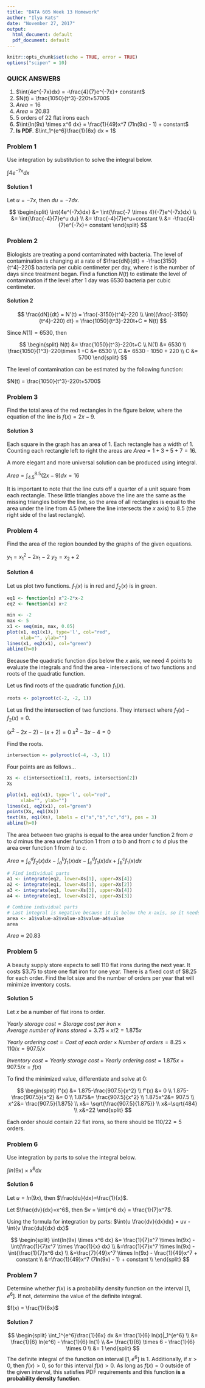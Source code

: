 ---
title: "DATA 605 Week 13 Homework"
author: "Ilya Kats"
date: "November 27, 2017"
output:
  html_document: default
  pdf_document: default
---

```{r setup, include=FALSE}
knitr::opts_chunk$set(echo = TRUE, error = TRUE)
options("scipen" = 10)
```

### QUICK ANSWERS

1. $\int{4e^{-7x}dx} = -\frac{4}{7}e^{-7x}+ constant$
2. $N(t) = \frac{1050}{t^3}-220t+5700$
3. $Area = 16$
4. $Area \approx 20.83$
5. $5$ orders of $22$ flat irons each
6. $\int{ln(9x) \times x^6 dx} = \frac{1}{49}x^7 (7ln(9x) - 1) + constant$
7. **Is PDF**. $\int_1^{e^6}\frac{1}{6x} dx = 1$

### Problem 1

Use integration by substitution to solve the integral below.

$\int{4e^{-7x}dx}$

#### Solution 1

Let $u=-7x$, then $du = -7dx$.

$$
\begin{split}
\int{4e^{-7x}dx} &= \int{\frac{-7 \times 4}{-7}e^{-7x}dx} \\
&= \int{\frac{-4}{7}e^u du} \\
&= \frac{-4}{7}e^u+constant \\
&= -\frac{4}{7}e^{-7x}+ constant
\end{split}
$$

### Problem 2

Biologists are treating a pond contaminated with bacteria. The level of contamination is changing at a rate of $\frac{dN}{dt} = -\frac{3150}{t^4}-220$ bacteria per cubic centimeter per day, where $t$ is the number of days since treatment began. Find a function $N(t)$ to estimate the level of contamination if the level after $1$ day was $6530$ bacteria per cubic centimeter.

#### Solution 2

$$
\frac{dN}{dt} = N'(t) = \frac{-3150}{t^4}-220 \\
\int{(\frac{-3150}{t^4}-220) dt} = \frac{1050}{t^3}-220t+C = N(t)
$$

Since $N(1)= 6530$, then 

$$
\begin{split}
N(t) &= \frac{1050}{t^3}-220t+C \\
N(1) &= 6530 \\
\frac{1050}{1^3}-220\times 1 +C &= 6530 \\
C &= 6530 - 1050 + 220 \\
C &= 5700
\end{split}
$$

The level of contamination can be estimated by the following function: 

$N(t) = \frac{1050}{t^3}-220t+5700$


### Problem 3

Find the total area of the red rectangles in the figure below, where the equation of the line is $f(x)=2x-9$.

#### Solution 3

Each square in the graph has an area of $1$. Each rectangle has a width of $1$. Counting each rectangle left to right the areas are $Area=1+3+5+7=16$.

A more elegant and more universal solution can be produced using integral.

$Area = \int_{4.5}^{8.5}{(2x-9)dx} = 16$

It is important to note that the line cuts off a quarter of a unit square from each rectangle. These little triangles above the line are the same as the missing triangles below the line, so the area of all rectangles is equal to the area under the line from $4.5$ (where the line intersects the $x$ axis) to $8.5$ (the right side of the last rectangle).


### Problem 4

Find the area of the region bounded by the graphs of the given equations. 

$y_1 = x_1^2 - 2x_1-2$
$y_2 = x_2 + 2$

#### Solution 4

Let us plot two functions. $f_1(x)$ is in red and $f_2(x)$ is in green.

```{r}
eq1 <- function(x) x^2-2*x-2
eq2 <- function(x) x+2

min <- -2
max <- 5
x1 <- seq(min, max, 0.05)
plot(x1, eq1(x1), type='l', col="red", 
     xlab="", ylab="")
lines(x1, eq2(x1), col="green")
abline(h=0)
```

Because the quadratic function dips below the $x$ axis, we need 4 points to evaluate the integrals and find the area - intersections of two functions and roots of the quadratic function. 

Let us find roots of the quadratic function $f_1(x)$.

```{r}
roots <- polyroot(c(-2, -2, 1))
```

Let us find the intersection of two functions. They intersect where $f_1(x)-f_2(x)=0$.

$(x^2-2x-2)-(x+2)=0$
$x^2-3x-4=0$

Find the roots.

```{r}
intersection <- polyroot(c(-4, -3, 1))
```

Four points are as follows...

```{r warning=FALSE}
Xs <- c(intersection[1], roots, intersection[2])
Xs

plot(x1, eq1(x1), type='l', col="red", 
     xlab="", ylab="")
lines(x1, eq2(x1), col="green")
points(Xs, eq1(Xs))
text(Xs, eq1(Xs), labels = c("a","b","c","d"), pos = 3)
abline(h=0)
```

The area between two graphs is equal to the area under function 2 from $a$ to $d$ minus the area under function 1 from $a$ to $b$ and from $c$ to $d$ plus the area over function 1 from $b$ to $c$.

$Area = \int_a^d{f_2(x)dx} - \int_a^b{f_1(x)dx} - \int_c^d{f_1(x)dx} + \int_b^c{f_1(x)dx}$

```{r warning=FALSE, message=FALSE}
# Find individual parts
a1 <- integrate(eq2, lower=Xs[1], upper=Xs[4])
a2 <- integrate(eq1, lower=Xs[1], upper=Xs[2])
a3 <- integrate(eq1, lower=Xs[3], upper=Xs[4])
a4 <- integrate(eq1, lower=Xs[2], upper=Xs[3])

# Combine individual parts 
# Last integral is negative because it is below the x-axis, so it needs to be negated
area <- a1$value-a2$value-a3$value-a4$value
area
```

$Area \approx 20.83$

### Problem 5

A beauty supply store expects to sell 110 flat irons during the next year. It costs \$3.75 to store one flat iron for one year. There is a fixed cost of $8.25 for each order. Find the lot size and the number of orders per year that will minimize inventory costs. 

#### Solution 5

Let $x$ be a number of flat irons to order. 

$Yearly\ storage\ cost = {Storage\ cost\ per\ iron} \times {Average\ number\ of\ irons\ stored} = 3.75 \times x/2 = 1.875x$

$Yearly\ ordering\ cost = {Cost\ of\ each\ order} \times {Number\ of\ orders} = 8.25 \times 110/x = 907.5/x$

$Inventory\ cost = Yearly\ storage\ cost + Yearly\ ordering\ cost = 1.875x+907.5/x = f(x)$

To find the minimized value, differentiate and solve at $0$:

$$
\begin{split}
f'(x) &= 1.875-\frac{907.5}{x^2} \\
f'(x) &= 0 \\ 
1.875-\frac{907.5}{x^2} &= 0 \\
1.875&= \frac{907.5}{x^2} \\
1.875x^2&= 907.5 \\
x^2&= \frac{907.5}{1.875} \\
x&= \sqrt{\frac{907.5}{1.875}} \\
x&=\sqrt{484} \\
x&=22
\end{split}
$$

Each order should contain $22$ flat irons, so there should be $110/22=5$ orders. 

### Problem 6

Use integration by parts to solve the integral below. 

$\int{ln(9x) \times x^6 dx}$

#### Solution 6 

Let $u= ln(9x)$, then $\frac{du}{dx}=\frac{1}{x}$.

Let $\frac{dv}{dx}=x^6$, then $v = \int{x^6 dx} = \frac{1}{7}x^7$.

Using the formula for integration by parts: $\int{u \frac{dv}{dx}dx} = uv - \int{v \frac{du}{dx} dx}$

$$
\begin{split}
\int{ln(9x) \times x^6 dx} &= \frac{1}{7}x^7 \times ln(9x) - \int{\frac{1}{7}x^7 \times \frac{1}{x} dx} \\
&=\frac{1}{7}x^7 \times ln(9x) - \int{\frac{1}{7}x^6 dx} \\
&=\frac{7}{49}x^7 \times ln(9x) - \frac{1}{49}x^7 + constant \\
&=\frac{1}{49}x^7 (7ln(9x) - 1) + constant \\
\end{split}
$$


### Problem 7

Determine whether $f(x)$ is a probability density function on the interval $[1, e^6]$. If not, determine the value of the definite integral. 

$f(x) = \frac{1}{6x}$

#### Solution 7 


$$
\begin{split}
\int_1^{e^6}\frac{1}{6x} dx &= \frac{1}{6} ln(x)|_1^{e^6} \\
&= \frac{1}{6} ln(e^6) - \frac{1}{6} ln(1) \\
&= \frac{1}{6} \times 6 - \frac{1}{6} \times 0 \\
&= 1
\end{split}
$$
The definite integral of the function on interval $[1, e^6]$ is $1$. Additionally, if $x>0$, then $f(x)>0$, so for this interval $f(x)>0$. As long as $f(x)=0$ outside of the given interval, this satisfies PDF requirements and this function **is a probability density function**. 